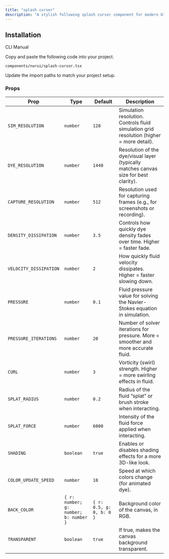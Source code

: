 ```yaml
---
title: "splash cursor"
description: "A stylish following splash cursor component for modern UIs, built with accessibility and animation in mind."
---
```


<ComponentPreview componentName="splashCursor" />

## Installation

<Tabs defaultValue="cli">

<TabsList>
  <TabsTrigger value="cli">CLI</TabsTrigger>
  <TabsTrigger value="manual">Manual</TabsTrigger>
</TabsList>

<TabsContent value="cli">
  <Cli />
</TabsContent>

<TabsContent value="manual">

<Steps>

<Step>Copy and paste the following code into your project.</Step>

`components/nurui/splash-cursor.tsx`

<CodeBlock componentName="splashCursor" fileName="splash-cursor" />

<Step>Update the import paths to match your project setup.</Step>
   
</Steps>

</TabsContent>

</Tabs>

### Props

| Prop                   | Type                                  | Default                  | Description                                                                              |
| ---------------------- | ------------------------------------- | ------------------------ | ---------------------------------------------------------------------------------------- |
| `SIM_RESOLUTION`       | `number`                              | `128`                    | Simulation resolution. Controls fluid simulation grid resolution (higher = more detail). |
| `DYE_RESOLUTION`       | `number`                              | `1440`                   | Resolution of the dye/visual layer (typically matches canvas size for best clarity).     |
| `CAPTURE_RESOLUTION`   | `number`                              | `512`                    | Resolution used for capturing frames (e.g., for screenshots or recording).               |
| `DENSITY_DISSIPATION`  | `number`                              | `3.5`                    | Controls how quickly dye density fades over time. Higher = faster fade.                  |
| `VELOCITY_DISSIPATION` | `number`                              | `2`                      | How quickly fluid velocity dissipates. Higher = faster slowing down.                     |
| `PRESSURE`             | `number`                              | `0.1`                    | Fluid pressure value for solving the Navier-Stokes equation in simulation.               |
| `PRESSURE_ITERATIONS`  | `number`                              | `20`                     | Number of solver iterations for pressure. More = smoother and more accurate fluid.       |
| `CURL`                 | `number`                              | `3`                      | Vorticity (swirl) strength. Higher = more swirling effects in fluid.                     |
| `SPLAT_RADIUS`         | `number`                              | `0.2`                    | Radius of the fluid “splat” or brush stroke when interacting.                            |
| `SPLAT_FORCE`          | `number`                              | `6000`                   | Intensity of the fluid force applied when interacting.                                   |
| `SHADING`              | `boolean`                             | `true`                   | Enables or disables shading effects for a more 3D-like look.                             |
| `COLOR_UPDATE_SPEED`   | `number`                              | `10`                     | Speed at which colors change (for animated dye).                                         |
| `BACK_COLOR`           | `{ r: number; g: number; b: number }` | `{ r: 0.5, g: 0, b: 0 }` | Background color of the canvas, in RGB.                                                  |
| `TRANSPARENT`          | `boolean`                             | `true`                   | If true, makes the canvas background transparent.                                        |